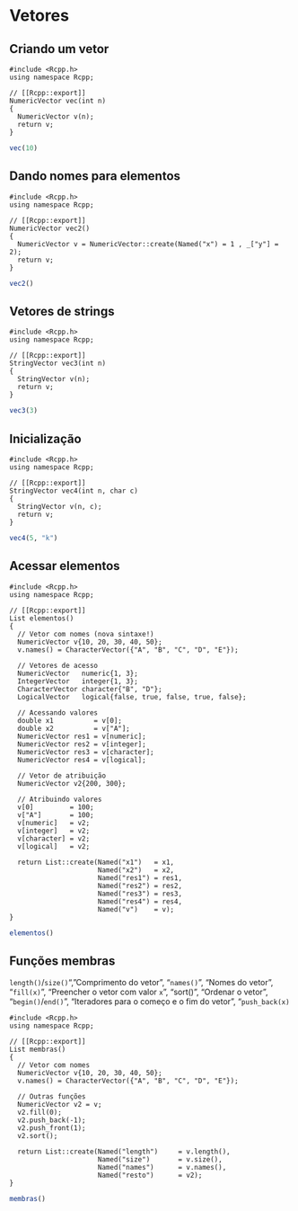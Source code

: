 # Vetores



## Criando um vetor

```Rcpp
#include <Rcpp.h>
using namespace Rcpp;

// [[Rcpp::export]]
NumericVector vec(int n)
{
  NumericVector v(n);
  return v;
}
```

```r
vec(10)
```



## Dando nomes para elementos

```Rcpp
#include <Rcpp.h>
using namespace Rcpp;

// [[Rcpp::export]]
NumericVector vec2()
{
  NumericVector v = NumericVector::create(Named("x") = 1 , _["y"] = 2);
  return v;
}
```

```r
vec2()
```



## Vetores de strings

```Rcpp
#include <Rcpp.h>
using namespace Rcpp;

// [[Rcpp::export]]
StringVector vec3(int n)
{
  StringVector v(n);
  return v;
}
```

```r
vec3(3)
```



## Inicialização

```Rcpp
#include <Rcpp.h>
using namespace Rcpp;

// [[Rcpp::export]]
StringVector vec4(int n, char c)
{
  StringVector v(n, c);
  return v;
}
```

```r
vec4(5, "k")
```



## Acessar elementos

```Rcpp
#include <Rcpp.h>
using namespace Rcpp;

// [[Rcpp::export]]
List elementos()
{
  // Vetor com nomes (nova sintaxe!)
  NumericVector v{10, 20, 30, 40, 50};
  v.names() = CharacterVector({"A", "B", "C", "D", "E"});
  
  // Vetores de acesso
  NumericVector   numeric{1, 3};
  IntegerVector   integer{1, 3};
  CharacterVector character{"B", "D"};
  LogicalVector   logical{false, true, false, true, false};
  
  // Acessando valores
  double x1          = v[0];
  double x2          = v["A"];
  NumericVector res1 = v[numeric];
  NumericVector res2 = v[integer];
  NumericVector res3 = v[character];
  NumericVector res4 = v[logical];
  
  // Vetor de atribuição
  NumericVector v2{200, 300};
  
  // Atribuindo valores
  v[0]         = 100;
  v["A"]       = 100;
  v[numeric]   = v2;
  v[integer]   = v2;
  v[character] = v2;
  v[logical]   = v2;
  
  return List::create(Named("x1")   = x1,
                      Named("x2")   = x2,
                      Named("res1") = res1,
                      Named("res2") = res2,
                      Named("res3") = res3,
                      Named("res4") = res4,
                      Named("v")    = v);
}
```

```r
elementos()
```


## Funções membras

`length()`/`size()`", "Comprimento do vetor",
  "`names()`", "Nomes do vetor",
  "`fill(x)`", "Preencher o vetor com valor `x`",
  "sort()", "Ordenar o vetor",
  "`begin()`/`end()`", "Iteradores para o começo e o fim do vetor",
  "`push_back(x)`

```Rcpp
#include <Rcpp.h>
using namespace Rcpp;

// [[Rcpp::export]]
List membras()
{
  // Vetor com nomes
  NumericVector v{10, 20, 30, 40, 50};
  v.names() = CharacterVector({"A", "B", "C", "D", "E"});
  
  // Outras funções
  NumericVector v2 = v;
  v2.fill(0);
  v2.push_back(-1);
  v2.push_front(1);
  v2.sort();
  
  return List::create(Named("length")     = v.length(),
                      Named("size")       = v.size(),
                      Named("names")      = v.names(),
                      Named("resto")      = v2);
}
```

```r
membras()
```
